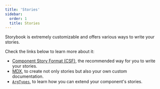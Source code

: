 ```yaml
---
title: 'Stories'
sidebar:
  order: 1
  title: Stories
---
```


Storybook is extremely customizable and offers various ways to write your stories.

Check the links below to learn more about it:

* [Component Story Format (CSF)](./csf.mdx), the recommended way for you to write your stories.
* [MDX](./mdx.mdx), to create not only stories but also your own custom documentation.
* [`ArgTypes`](./argtypes.mdx), to learn how you can extend your component's stories.
